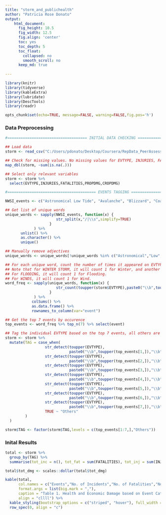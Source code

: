 ```yaml
---
title: "storm_and_publichealth"
author: "Patricia Rose Donato"
output:
    html_document:
      fig_height: 10.5
      fig_width: 12.5
      fig.align: 'center'
      toc: yes
      toc_depth: 5
      toc_float:
        collapsed: no
        smooth_scroll: no
      keep_md: true
    
---
```


<style type="text/css">
    caption {
      color: #303030;
      font-size: 0.8em;
      text-align: center;
    } 
    table{
      border: 0.75px solid #303030;
      font-size: 14px;
    }
</style>

```r
library(knitr)
library(tidyverse)
library(kableExtra)
library(lubridate)
library(DescTools)
library(readr)

opts_chunk$set(echo=TRUE, message=FALSE, warning=FALSE,fig.pos='h')
```

### **Data Preprocessing**

```r

#==================================== INITIAL DATA CHECKING =============================================#

## Load data
storm <- read_csv("C:/Users/pdonato/Desktop/Coursera/RepData_PeerAssessment2/repdata_data_StormData.csv.bz2")

## Check for missing values. No missing values for EVTYPE, INJURIES, FATALITIES, PROPERTY DMG, and CROP DMG
map_dbl(storm, ~sum(is.na(.)))

## Select only relevant variables
storm <- storm %>%
  select(EVTYPE,INJURIES,FATALITIES,PROPDMG,CROPDMG)

#======================================== EVENTS TAGGING ================================================#

NWSI_events <- c("Astronomical Low Tide", "Avalanche", "Blizzard", "Coastal Flood", "Cold/Wind Chill", "Debris Flow", "Dense Fog", "Dense Smoke", "Drought", "Dust Devil", "Dust Storm", "Excessive Heat", "Extreme Cold/Wind Chill", "Flash Flood", "Flood", "Frost/Freeze", "Funnel Cloud", "Freezing Fog", "Hail", "Heat", "Heavy Rain", "Heavy Snow", "High Surf", "High Wind", "Hurricane", "Ice Storm", "Lake-Effect Snow", "Lakeshore Flood", "Lightning", "Marine Hail", "Marine High Wind", "Marine Strong Wind", "Marine Thunderstorm Wind", "Rip Current", "Seiche", "Sleet", "Storm Surge/Tide", "Strong Wind", "Thunderstorm Wind", "Tornado", "Tropical Depression", "Tropical Storm", "Tsunami", "Volcanic Ash", "Waterspout", "Wildfire", "Winter Storm", "Winter Weather")

## Get list of unique words
unique_words <- sapply(NWSI_events, function(x) {
                       str_split(x,"/|\\s",simplify=TRUE)
                    }
             ) %>% 
       unlist() %>%
       as.character() %>%
       unique() 

## Manually remove adjectives
unique_words <- unique_words[!unique_words %in% c("Astronomical","Low","Coastal","Cold","Dense","Excessive","Extreme","Heavy","Strong","High","Flash","Thunderstorm")]

## For each unique word, count the number of times it appeared on EVTYPE
## Note that for WINTER STORM, it will count 1 for Winter, and another 1 for Storm.
## For FLOODING, it will count 1 for Flooding.
## For WINDS, it will count 1 for Wind.
word_freq <- sapply(unique_words, function(x) {
                       str_count(toupper(storm$EVTYPE),paste0("\\b",toupper(x),"\\b","|",toupper(x),"(S|ING)"))
                    }
             ) %>%
            colSums() %>%
            as.data.frame() %>% 
            rownames_to_column(var="event")

## Get the top 7 events by occurence
top_events <- word_freq %>% top_n(7) %>% select(event)

## Tag the individual EVTYPE based on the top 7 events, all others are tagged as Others.
storm <- storm %>%
  mutate(TAG = case_when(
                  str_detect(toupper(EVTYPE), 
                             paste0("\\b",toupper(top_events[1,]),"\\b","|",toupper(top_events[1,]),"(S|ING)")) ~ top_events[1,],
                  str_detect(toupper(EVTYPE), 
                             paste0("\\b",toupper(top_events[2,]),"\\b","|",toupper(top_events[2,]),"(S|ING)"))  ~ top_events[2,],
                  str_detect(toupper(EVTYPE), 
                             paste0("\\b",toupper(top_events[3,]),"\\b","|",toupper(top_events[3,]),"(S|ING)"))  ~ top_events[3,],
                  str_detect(toupper(EVTYPE), 
                             paste0("\\b",toupper(top_events[4,]),"\\b","|",toupper(top_events[4,]),"(S|ING)"))  ~ top_events[4,],
                  str_detect(toupper(EVTYPE), 
                             paste0("\\b",toupper(top_events[5,]),"\\b","|",toupper(top_events[5,]),"(S|ING)"))  ~ top_events[5,],
                  str_detect(toupper(EVTYPE),
                             paste0("\\b",toupper(top_events[6,]),"\\b","|",toupper(top_events[6,]),"(S|ING)"))  ~ top_events[6,],
                  str_detect(toupper(EVTYPE), 
                             paste0("\\b",toupper(top_events[7,]),"\\b","|",toupper(top_events[7,]),"(S|ING)"))  ~ top_events[7,],
                  TRUE ~ "Others"
         )
  )

storm$TAG <- factor(storm$TAG,levels = c(top_events[1:7,],"Others"))
```

### **Inital Results**
```r
total <- storm %>%
  group_by(TAG) %>%
  summarise(tot_inc = n(), tot_fat = sum(FATALITIES), tot_inj = sum(INJURIES), tot_dmg = sum(PROPDMG + CROPDMG))

total$tot_dmg <- scales::dollar(total$tot_dmg)

kable(total, 
      col.names = c("Events","No. of Incidents","No. of Fatalities","No. of Injuries","Total Economic Damage"),
      format.args = list(big.mark = ","),
      caption = "Table 1. Health and Economic Damage based on Event Category",
      align = "cllll") %>% 
  kable_styling(bootstrap_options = c("striped", "hover"), full_width = F, font_size = 15) %>% 
  row_spec(0, align = "c")
```